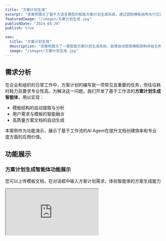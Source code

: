 ```yaml
---
title: "方案计划生成"
excerpt: "本案例展示了基于大语言模型的智能方案计划生成系统，通过提取模板结构与行文逻辑，结合用户具体需求，自动生成高质量的培训方案、工作计划等文档，提高方案编制效率与质量。"
featuredImage: "/images/方案计划生成.jpg"
publishDate: "2024-04-20"
publish: true

seo:
  title: "方案计划生成"
  description: "该案例展示了一套智能方案计划生成系统，能够自动提取模板架构并结合用户需求，生成符合规范的培训方案、工作计划等专业文档。"
  image: "/images/方案计划生成.jpg"
---
```


## 需求分析

在企业和组织的日常工作中，方案计划的编写是一项常见且重要的任务，但往往耗时耗力且要求专业性高。为解决这一问题，我们开发了基于工作流的**方案计划生成智能体**，用以实现：

- 模板结构的自动提取与分析  
- 用户需求与模板的智能融合  
- 高质量方案文档的自动生成  

<div class="my-6 p-4 bg-blue-50 border-l-4 border-blue-500 rounded-r-lg">
  <p class="text-blue-800">本案例作为功能演示，展示了基于工作流的AI Agent在提升文档创建效率和专业度方面的应用价值。</p>
</div>

## 功能展示

<div className="my-10">
  <div className="text-center mb-6">
    <h3 className="text-xl font-semibold text-gray-800">方案计划生成智能体功能展示</h3>
    <p className="text-gray-600 mt-2">您可以上传模板文档，在对话框中输入方案计划需求，体验智能体的方案生成能力</p>
  </div>
  
  <style>
    {`
      .qa-container {
        position: relative;
        width: 100%;
        height: 700px;
        overflow: hidden;
        border-radius: 8px;
        box-shadow: 0 2px 4px rgba(0, 0, 0, 0.1);
        background-color: rgb(249, 250, 251);
      }

      .qa-container iframe {
        width: 100%;
        height: 100%;
        border: none;
      }

      /* 覆盖层 */
      .cover-powered-by {
        position: absolute;
        bottom: 5px;
        left: 25px;
        width: 250px;
        height: 60px;
        background-color: rgb(255, 255, 255);
        z-index: 9999;
        pointer-events: none;
      }
    `}
  </style>

  <div className="qa-container">
    <div className="cover-powered-by"></div>
    <iframe
      src="http://10.1.22.240/workflow/T3koJFdP2s5SK8QC"
      allow="microphone"
    />
  </div>
</div>



<div className="my-8 border-t border-gray-200 pt-8">
  <div className="text-center text-gray-500 italic">
    "通过工作流驱动的智能处理，AI Agent实现了从模板分析到文档生成的全流程自动化。"
  </div>
</div>

## 智能体功能概览

<div class="my-6 bg-gradient-to-r from-gray-50 to-blue-50 p-6 rounded-lg shadow-sm">
  <h3 class="text-xl font-semibold mb-4 text-center">本智能体包含以下核心功能模块：</h3>
  
  <div class="grid grid-cols-1 md:grid-cols-3 gap-6">
    <div class="bg-white p-4 rounded-lg shadow-sm">
      <h4 class="font-medium mb-2 text-blue-700">1. 模板理解能力</h4>
      <p class="text-sm text-gray-600">支持多种格式模板文件，自动识别模板层级结构与标题体系。</p>
    </div>
    <div class="bg-white p-4 rounded-lg shadow-sm">
      <h4 class="font-medium mb-2 text-blue-700">2. 内容生成能力</h4>
      <p class="text-sm text-gray-600">根据用户需求自动生成符合模板的内容，智能填充各章节详细内容。</p>
    </div>
    <div class="bg-white p-4 rounded-lg shadow-sm">
      <h4 class="font-medium mb-2 text-blue-700">3. 文档优化能力</h4>
      <p class="text-sm text-gray-600">自动规范化文档格式与排版，调整字体、间距与样式保持一致性。</p>
    </div>
  </div>
</div>

## 工作流执行过程

<div className="my-10">
  <div className="relative pb-[56.25%] h-0 overflow-hidden rounded-lg border border-gray-200 shadow-md">
    <video
      className="absolute top-0 left-0 w-full h-full"
      controls
      preload="metadata"
      title="方案计划生成工作流演示"
    >
      <source src="/videos/plan-generation-demo.mp4" type="video/mp4" />
      您的浏览器不支持 HTML5 视频标签。
    </video>
  </div>
  <p className="text-center text-sm text-gray-500 mt-3">演示视频：展示AI Agent在方案计划生成场景下的工作流程，包括模板分析、需求结合与文档生成</p>
</div>

## 实现流程与技术原理

方案计划生成智能体的实现基于以下工作流程：

<div class="my-8">
  <img 
    src="/images/方案计划生成工作流.png" 
    alt="方案计划生成智能体流程图" 
    class="rounded-lg shadow-md mx-auto"
  />
</div>

<div class="my-6 grid grid-cols-1 md:grid-cols-3 gap-6">
  <div class="bg-white p-4 rounded-lg shadow-sm border-t-4 border-blue-500">
    <h4 class="font-medium mb-2">1. 模板解析</h4>
    <ul class="text-sm text-gray-600 list-disc pl-5">
      <li>支持多种格式模板文件</li>
      <li>自动识别层级结构</li>
      <li>提取关键要素与必填项</li>
    </ul>
  </div>
  <div class="bg-white p-4 rounded-lg shadow-sm border-t-4 border-green-500">
    <h4 class="font-medium mb-2">2. 内容生成</h4>
    <ul class="text-sm text-gray-600 list-disc pl-5">
      <li>智能填充各章节内容</li>
      <li>调整语言风格</li>
      <li>生成时间安排与规划</li>
    </ul>
  </div>
  <div class="bg-white p-4 rounded-lg shadow-sm border-t-4 border-purple-500">
    <h4 class="font-medium mb-2">3. 文档优化</h4>
    <ul class="text-sm text-gray-600 list-disc pl-5">
      <li>规范化格式与排版</li>
      <li>生成目录与附件</li>
      <li>多格式输出支持</li>
    </ul>
  </div>
</div>

<div class="my-6 p-4 bg-gray-50 border-l-4 border-gray-500 rounded-r-lg">
  <p class="text-gray-700">整个工作流程完全自动化，用户仅需上传模板文档并提供需求描述，即可获得专业的方案文档。</p>
</div>

## 功能亮点详解

### 1. 模板理解能力

<div class="my-4 bg-white p-5 rounded-lg shadow-sm border border-gray-100">
  <h4 class="font-medium mb-3 text-blue-700">功能描述：</h4>
  
  <ul class="list-disc pl-5 text-gray-700 space-y-2">
    <li>支持多种格式模板文件（Word、PDF、TXT等）</li>
    <li>自动识别模板层级结构与标题体系</li>
    <li>提取模板中的关键要素与必填项</li>
    <li>分析模板的行文逻辑与专业规范</li>
    <li>识别模板中的典型案例与参考示例</li>
  </ul>
  
  <h4 class="font-medium mb-3 mt-4 text-blue-700">技术要点：</h4>
  
  <ul class="list-disc pl-5 text-gray-700 space-y-2">
    <li>文档解析工具调用</li>
    <li>结构化信息提取</li>
    <li>模板特征识别</li>
  </ul>
</div>

### 2. 内容生成能力

<div class="my-4 bg-white p-5 rounded-lg shadow-sm border border-gray-100">
  <h4 class="font-medium mb-3 text-blue-700">功能描述：</h4>
  
  <ul class="list-disc pl-5 text-gray-700 space-y-2">
    <li>根据用户需求自动生成符合模板的内容</li>
    <li>智能填充各章节详细内容</li>
    <li>根据行业特点调整语言风格</li>
    <li>生成合理的时间安排与资源规划</li>
    <li>自动添加必要的专业术语与引用</li>
  </ul>
  
  <h4 class="font-medium mb-3 mt-4 text-blue-700">技术要点：</h4>
  
  <ul class="list-disc pl-5 text-gray-700 space-y-2">
    <li>大语言模型推理</li>
    <li>知识库检索与融合</li>
    <li>上下文逻辑保持</li>
  </ul>
  
  <div class="mt-4 p-3 bg-blue-50 rounded-lg">
    <p class="text-sm text-blue-800">AI Agent能够根据不同行业和场景需求，生成专业度高、可行性强的方案内容。</p>
  </div>
</div>

### 3. 文档优化能力

<div class="my-4 bg-white p-5 rounded-lg shadow-sm border border-gray-100">
  <h4 class="font-medium mb-3 text-blue-700">功能描述：</h4>
  
  <ul class="list-disc pl-5 text-gray-700 space-y-2">
    <li>自动规范化文档格式与排版</li>
    <li>调整字体、间距与样式保持一致性</li>
    <li>智能生成目录、页眉页脚</li>
    <li>添加适当的图表与附件</li>
    <li>支持多种输出格式（Word、PDF、HTML等）</li>
  </ul>
  
  <h4 class="font-medium mb-3 mt-4 text-blue-700">技术要点：</h4>
  
  <ul class="list-disc pl-5 text-gray-700 space-y-2">
    <li>文档处理工具调用</li>
    <li>格式规范应用</li>
    <li>多格式转换</li>
  </ul>
  
  <div class="mt-4 p-3 bg-blue-50 rounded-lg">
    <p class="text-sm text-blue-800">AI Agent生成的文档格式规范、排版专业，可直接用于正式场合。</p>
  </div>
</div>

## 应用场景

方案计划生成智能体可应用于多种场景：

<div class="my-4 bg-white p-5 rounded-lg shadow-sm border border-gray-100">
  <ul class="list-disc pl-5 text-gray-700 space-y-2">
    <li>企业培训方案制定</li>
    <li>项目实施计划编写</li>
    <li>营销活动策划方案</li>
    <li>部门工作计划生成</li>
    <li>研究报告与提案创建</li>
    <li>教学计划与课程大纲编写</li>
  </ul>
</div>

## 技术特性与优势

<div class="my-6 overflow-x-auto">
  <table class="min-w-full bg-white border border-gray-200 rounded-lg shadow-sm">
    <thead class="bg-gray-50">
      <tr>
        <th class="py-3 px-4 text-left text-sm font-medium text-gray-700 border-b">技术特性</th>
        <th class="py-3 px-4 text-left text-sm font-medium text-gray-700 border-b">优势说明</th>
      </tr>
    </thead>
    <tbody>
      <tr class="hover:bg-gray-50">
        <td class="py-3 px-4 text-sm text-gray-700 border-b">智能模板解析</td>
        <td class="py-3 px-4 text-sm text-gray-700 border-b">自动识别文档结构与关键要素，提高模板理解准确度</td>
      </tr>
      <tr class="hover:bg-gray-50">
        <td class="py-3 px-4 text-sm text-gray-700 border-b">专业内容生成</td>
        <td class="py-3 px-4 text-sm text-gray-700 border-b">根据行业特点生成专业、规范的文档内容</td>
      </tr>
      <tr class="hover:bg-gray-50">
        <td class="py-3 px-4 text-sm text-gray-700 border-b">多格式支持</td>
        <td class="py-3 px-4 text-sm text-gray-700 border-b">支持多种文档格式的输入与输出，提高兼容性</td>
      </tr>
      <tr class="hover:bg-gray-50">
        <td class="py-3 px-4 text-sm text-gray-700 border-b">智能排版优化</td>
        <td class="py-3 px-4 text-sm text-gray-700 border-b">自动调整格式与样式，确保文档美观专业</td>
      </tr>
      <tr class="hover:bg-gray-50">
        <td class="py-3 px-4 text-sm text-gray-700 border-b">高效自动化</td>
        <td class="py-3 px-4 text-sm text-gray-700 border-b">显著提升方案编写效率，降低人工成本</td>
      </tr>
    </tbody>
  </table>
</div>

## 总结与展望

<div class="my-6 bg-gradient-to-r from-blue-50 to-indigo-50 p-6 rounded-lg shadow-sm">
  <p class="text-gray-700 mb-4">
    方案计划生成智能体通过智能提取模板结构并结合用户需求，实现了高质量方案文档的自动化生成，大幅提升了文档创建效率，降低了专业门槛。
  </p>
  
  <p class="text-gray-700 mb-4">
    未来，我们将持续优化智能体性能，增强以下方面的能力：
  </p>
  
  <ul class="list-disc pl-5 text-gray-700 space-y-2">
    <li>多模态内容生成：自动生成与插入匹配的图表、图示等可视化内容</li>
    <li>知识库深化：针对不同行业构建专业知识库，提升生成内容的专业度</li>
    <li>协作能力：支持多个Agent协同工作，共同完成复杂方案的编写任务</li>
  </ul>
  
  <div class="mt-4 p-3 bg-white rounded-lg border border-blue-100">
    <p class="text-sm text-blue-800">如需了解更多关于方案计划生成智能体的信息或定制开发，请联系我们的技术团队获取支持。</p>
  </div>
</div> 
